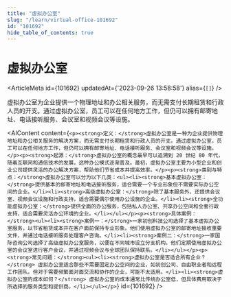 ```yaml
---
title: "虚拟办公室"
slug: "/learn/virtual-office-101692"
id: "101692"
hide_table_of_contents: true
---
```



# 虚拟办公室

<ArticleMeta id={101692} updatedAt={'2023-09-26 13:58:58'} alias={`[]`} />
<div className='border-solid border-b border-t-0 my-4 border-[var(--ifm-color-gray-300)]' />

虚拟办公室为企业提供一个物理地址和办公相关服务，而无需支付长期租赁和行政人员的开支。通过虚拟办公室，员工可以在任何地方工作，但仍可以拥有邮寄地址、电话接听服务、会议室和视频会议等设施。

<AIContent content={`<p><strong>定义：</strong>虚拟办公室是一种为企业提供物理地址和办公相关服务的解决方案，而无需支付长期租赁和行政人员的开支。通过虚拟办公室，员工可以在任何地方工作，但仍可以拥有邮寄地址、电话接听服务、会议室和视频会议等设施。</p><p><strong>起源：</strong>虚拟办公室的概念最早可以追溯到 20 世纪 80 年代，随着互联网和通信技术的发展，这种办公模式逐渐普及。最初，虚拟办公室主要为小型企业和创业公司提供灵活的办公解决方案，帮助他们节省成本并提高效率。</p><p><strong>类别与特点：</strong>虚拟办公室可以分为以下几类：<ul><li><strong>基本虚拟办公室：</strong>提供基本的邮寄地址和电话接听服务，适合需要一个专业形象但不需要实际办公空间的企业。</li><li><strong>高级虚拟办公室：</strong>除了基本服务外，还提供会议室、视频会议设施和行政支持，适合需要偶尔使用办公设施的企业。</li><li><strong>全功能虚拟办公室：</strong>提供全面的办公服务，包括私人办公室、共享办公空间和全套行政支持，适合需要灵活办公环境的企业。</li></ul></p><p><strong>具体案例：</strong><ul><li><strong>案例一：</strong>一家初创科技公司选择了基本虚拟办公室服务，以节省租赁成本并在客户面前保持专业形象。他们使用虚拟办公室的邮寄地址接收重要文件，并通过电话接听服务处理客户咨询。</li><li><strong>案例二：</strong>一家国际咨询公司选择了高级虚拟办公室服务，以便在不同城市设立分支机构。他们定期使用虚拟办公室的会议室进行客户会议，并通过视频会议与全球团队保持联系。</li></ul></p><p><strong>常见问题：</strong><ul><li><strong>虚拟办公室是否适合所有企业？</strong> 虚拟办公室适合那些不需要固定办公空间的企业，如初创公司、自由职业者和远程工作团队。但对于需要频繁面对面交流和协作的企业，可能不太适用。</li><li><strong>虚拟办公室的成本如何？</strong> 虚拟办公室的成本通常比传统办公室低，但具体费用取决于所选择的服务类型和提供商。</li></ul></p>`} id={101692} />
